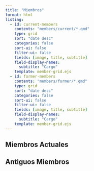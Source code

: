 ```yaml
---
title: "Miembros"
format: html
listing:
  - id: current-members
    contents: "members/current/*.qmd"
    type: grid
    sort: "date desc"
    categories: false
    sort-ui: false
    filter-ui: false
    fields: [image, title, subtitle]
    field-display-names: 
      subtitle: "Cargo"
    template: member-grid.ejs
  - id: former-members
    contents: "members/former/*.qmd"
    type: grid
    sort: "date desc"
    categories: false
    sort-ui: false
    filter-ui: false
    fields: [image, title, subtitle]
    field-display-names:
      subtitle: "Cargo"
    template: member-grid.ejs
---
```


## Miembros Actuales

:::: {.member-grid}
::: {#current-members}
:::
::::

## Antiguos Miembros

:::: {.member-grid}
::: {#former-members}
:::
::::
